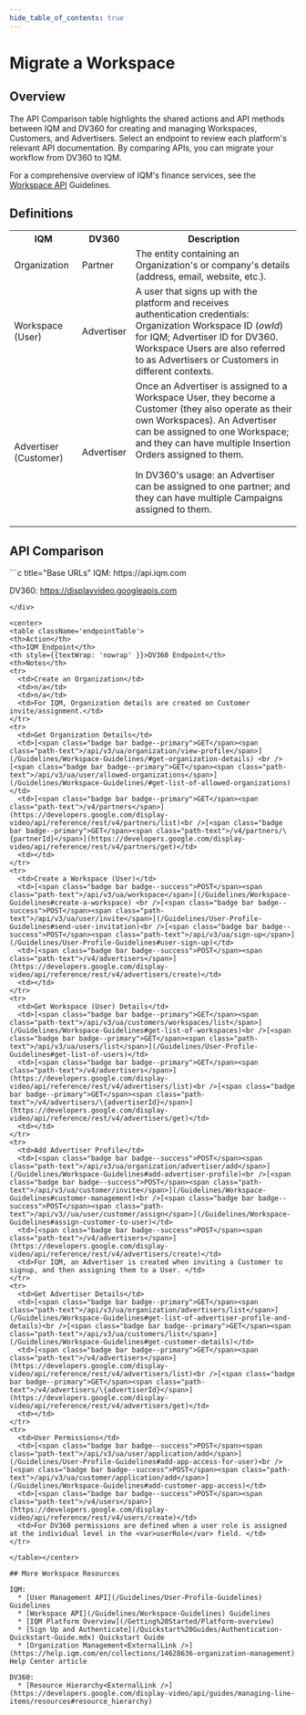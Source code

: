 ```yaml
---
hide_table_of_contents: true
---
```



# Migrate a Workspace

## Overview 

The API Comparison table highlights the shared actions and API methods between IQM and DV360 for creating and managing Workspaces, Customers, and Advertisers. Select an endpoint to review each platform's relevant API documentation. By comparing APIs, you can migrate your workflow from DV360 to IQM.

For a comprehensive overview of IQM's finance services, see the [Workspace API](/Guidelines/Workspace-Guidelines) Guidelines.

## Definitions

<center>
<table className='platformTable'>
<th>IQM</th>
<th>DV360</th>
<th>Description</th>
<tr>
  <td>Organization</td>
  <td>Partner</td>
  <td>The entity containing an Organization's or company's details (address, email, website, etc.).</td>
</tr>
<tr>
  <td>Workspace (User)</td>
  <td>Advertiser</td>
  <td>A user that signs up with the platform and receives authentication credentials: Organization Workspace ID (<var>owId</var>) for IQM; Advertiser ID for DV360. Workspace Users are also referred to as Advertisers or Customers in different contexts.</td>
</tr>
<tr>
  <td>Advertiser (Customer)</td>
  <td>Advertiser</td>
  <td>Once an Advertiser is assigned to a Workspace User, they become a Customer (they also operate as their own Workspaces). An Advertiser can be assigned to one Workspace; and they can have multiple Insertion Orders assigned to them. <p />In DV360's usage: an Advertiser can be assigned to one partner; and they can have multiple Campaigns assigned to them.</td>
</tr>
</table></center>

## API Comparison

<div class="smallTable">
```c title="Base URLs"
  IQM: https://api.iqm.com
  
  DV360: https://displayvideo.googleapis.com
```  
</div>

<center>
<table className='endpointTable'>
<th>Action</th>
<th>IQM Endpoint</th>
<th style={{textWrap: 'nowrap' }}>DV360 Endpoint</th>
<th>Notes</th>
<tr>
  <td>Create an Organization</td>
  <td>n/a</td>
  <td>n/a</td>
  <td>For IQM, Organization details are created on Customer invite/assignment.</td>
</tr>
<tr>
  <td>Get Organization Details</td>
  <td>[<span class="badge bar badge--primary">GET</span><span class="path-text">/api/v3/ua/organization/view-profile</span>](/Guidelines/Workspace-Guidelines/#get-organization-details) <br />[<span class="badge bar badge--primary">GET</span><span class="path-text">/api/v3/ua/user/allowed-organizations</span>](/Guidelines/Workspace-Guidelines/#get-list-of-allowed-organizations)</td>
  <td>[<span class="badge bar badge--primary">GET</span><span class="path-text">/v4/partners</span>](https://developers.google.com/display-video/api/reference/rest/v4/partners/list)<br />[<span class="badge bar badge--primary">GET</span><span class="path-text">/v4/partners/\{partnerId}</span>](https://developers.google.com/display-video/api/reference/rest/v4/partners/get)</td>
  <td></td>
</tr>
<tr>
  <td>Create a Workspace (User)</td>
  <td>[<span class="badge bar badge--success">POST</span><span class="path-text">/api/v3/ua/workspace</span>](/Guidelines/Workspace-Guidelines#create-a-workspace) <br />[<span class="badge bar badge--success">POST</span><span class="path-text">/api/v3/ua/user/invite</span>](/Guidelines/User-Profile-Guidelines#send-user-invitation)<br />[<span class="badge bar badge--success">POST</span><span class="path-text">/api/v3/ua/sign-up</span>](/Guidelines/User-Profile-Guidelines#user-sign-up)</td>
  <td>[<span class="badge bar badge--success">POST</span><span class="path-text">/v4/advertisers</span>](https://developers.google.com/display-video/api/reference/rest/v4/advertisers/create)</td>
  <td></td>
</tr>
<tr>
  <td>Get Workspace (User) Details</td>
  <td>[<span class="badge bar badge--primary">GET</span><span class="path-text">/api/v3/ua/customers/workspaces/list</span>](/Guidelines/Workspace-Guidelines#get-list-of-workspaces)<br />[<span class="badge bar badge--primary">GET</span><span class="path-text">/api/v3/ua/users/list</span>](/Guidelines/User-Profile-Guidelines#get-list-of-users)</td>
  <td>[<span class="badge bar badge--primary">GET</span><span class="path-text">/v4/advertisers</span>](https://developers.google.com/display-video/api/reference/rest/v4/advertisers/list)<br />[<span class="badge bar badge--primary">GET</span><span class="path-text">/v4/advertisers/\{advertiserId}</span>](https://developers.google.com/display-video/api/reference/rest/v4/advertisers/get)</td>
  <td></td>
</tr>
<tr>
  <td>Add Advertiser Profile</td>
  <td>[<span class="badge bar badge--success">POST</span><span class="path-text">/api/v3/ua/organization/advertiser/add</span>](/Guidelines/Workspace-Guidelines#add-advertiser-profile)<br />[<span class="badge bar badge--success">POST</span><span class="path-text">/api/v3/ua/customer/invite</span>](/Guidelines/Workspace-Guidelines#customer-management)<br />[<span class="badge bar badge--success">POST</span><span class="path-text">/api/v3//ua/user/customer/assign</span>](/Guidelines/Workspace-Guidelines#assign-customer-to-user)</td>
  <td>[<span class="badge bar badge--success">POST</span><span class="path-text">/v4/advertisers</span>](https://developers.google.com/display-video/api/reference/rest/v4/advertisers/create)</td>
  <td>For IQM, an Advertiser is created when inviting a Customer to signup, and then assigning them to a User. </td>
</tr>
<tr>
  <td>Get Advertiser Details</td>
  <td>[<span class="badge bar badge--primary">GET</span><span class="path-text">/api/v3/ua/organization/advertisers/list</span>](/Guidelines/Workspace-Guidelines#get-list-of-advertiser-profile-and-details)<br />[<span class="badge bar badge--primary">GET</span><span class="path-text">/api/v3/ua/customers/list</span>](/Guidelines/Workspace-Guidelines#get-customer-details)</td>
  <td>[<span class="badge bar badge--primary">GET</span><span class="path-text">/v4/advertisers</span>](https://developers.google.com/display-video/api/reference/rest/v4/advertisers/list)<br />[<span class="badge bar badge--primary">GET</span><span class="path-text">/v4/advertisers/\{advertiserId}</span>](https://developers.google.com/display-video/api/reference/rest/v4/advertisers/get)</td>
  <td></td>
</tr>
<tr>
  <td>User Permissions</td>
  <td>[<span class="badge bar badge--success">POST</span><span class="path-text">/api/v3/ua/user/application/add</span>](/Guidelines/User-Profile-Guidelines#add-app-access-for-user)<br />[<span class="badge bar badge--success">POST</span><span class="path-text">/api/v3/ua/customer/application/add</span>](/Guidelines/Workspace-Guidelines#add-customer-app-access)</td>
  <td>[<span class="badge bar badge--success">POST</span><span class="path-text">/v4/users</span>](https://developers.google.com/display-video/api/reference/rest/v4/users/create)</td>
  <td>For DV360 permissions are defined when a user role is assigned at the individual level in the <var>userRole</var> field. </td>
</tr>

</table></center>

## More Workspace Resources 

IQM:
  * [User Management API](/Guidelines/User-Profile-Guidelines) Guidelines
  * [Workspace API](/Guidelines/Workspace-Guidelines) Guidelines
  * [IQM Platform Overview](/Getting%20Started/Platform-overview)
  * [Sign Up and Authenticate](/Quickstart%20Guides/Authentication-Quickstart-Guide.mdx) Quickstart Guide
  * [Organization Management<ExternalLink />](https://help.iqm.com/en/collections/14628636-organization-management) Help Center article

DV360: 
  * [Resource Hierarchy<ExternalLink />](https://developers.google.com/display-video/api/guides/managing-line-items/resources#resource_hierarchy)